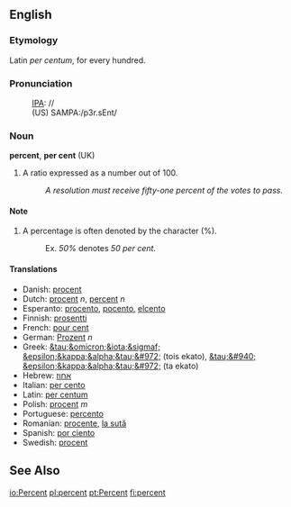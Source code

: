 ==English==
===Etymology===

Latin ''per centum'', for every hundred.

===Pronunciation===
:[[IPA]]: //
:(US) SAMPA:/p3r.sEnt/

===Noun===
'''percent''', '''per cent''' (UK)

# A ratio expressed as a number out of 100.
#: ''A resolution must receive fifty-one percent of the votes to pass.''

====Note====
# A percentage is often denoted by the character (%).
#:Ex. ''50%'' denotes ''50 per cent''.

====Translations====
*Danish: [[procent]]
*Dutch: [[procent]] ''n'', [[percent]] ''n''
*Esperanto: [[procento]], [[pocento]], [[elcento]]
*Finnish: [[prosentti]]
*French: [[pour cent]]
*German: [[Prozent]] ''n''
*Greek: [[&tau;&omicron;&iota;&sigmaf; &epsilon;&kappa;&alpha;&tau;&#972;]] (tois ekato), [[&tau;&#940; &epsilon;&kappa;&alpha;&tau;&#972;]] (ta ekato)
*Hebrew: [[אחוז]]
*Italian: [[per cento]]
*Latin: [[per centum]]
*Polish: [[procent]] ''m''
*Portuguese: [[percento]]
*Romanian: [[procente]], [[la sută]]
*Spanish: [[por ciento]]
*Swedish: [[procent]] {{c}}

==See Also==
{{Punctuation}}

[[io:Percent]]
[[pl:percent]]
[[pt:Percent]]
[[fi:percent]]